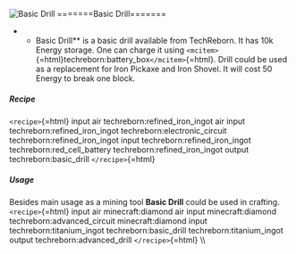 ![Basic Drill](/mods/techreborn/basic_drill.png)
=======Basic Drill=======

-   -   Basic Drill** is a basic drill available from TechReborn. It
        has 10k Energy storage. One can charge it using
        `<mcitem>`{=html}techreborn:battery_box`</mcitem>`{=html}. Drill
        could be used as a replacement for Iron Pickaxe and Iron Shovel.
        It will cost 50 Energy to break one block.

##### Recipe

`<recipe>`{=html} input air techreborn:refined_iron_ingot air input
techreborn:refined_iron_ingot techreborn:electronic_circuit
techreborn:refined_iron_ingot input techreborn:refined_iron_ingot
techreborn:red_cell_battery techreborn:refined_iron_ingot output
techreborn:basic_drill `</recipe>`{=html}

##### Usage

Besides main usage as a mining tool **Basic Drill** could be used in
crafting. `<recipe>`{=html} input air minecraft:diamond air input
minecraft:diamond techreborn:advanced_circuit minecraft:diamond input
techreborn:titanium_ingot techreborn:basic_drill
techreborn:titanium_ingot output techreborn:advanced_drill
`</recipe>`{=html} \\\\
